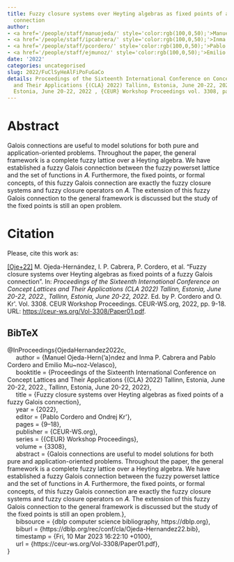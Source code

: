```yaml
---
title: Fuzzy closure systems over Heyting algebras as fixed points of a fuzzy Galois
  connection
author:
- <a href='/people/staff/manuojeda/' style='color:rgb(100,0,50);'>Manuel Ojeda Hernández</a>
- <a href='/people/staff/ipcabrera/' style='color:rgb(100,0,50);'>Inma P. Cabrera</a>
- <a href='/people/staff/pcordero/' style='color:rgb(100,0,50);'>Pablo Cordero</a>
- <a href='/people/staff/ejmunoz/' style='color:rgb(100,0,50);'>Emilio Muñoz Velasco</a>
date: '2022'
categories: uncategorised
slug: 2022/FuClSyHeAlFiPoFuGaCo
details: Proceedings of the Sixteenth International Conference on Concept Lattices
  and Their Applications {(CLA} 2022) Tallinn, Estonia, June 20-22, 2022., Tallinn,
  Estonia, June 20-22, 2022 , {CEUR} Workshop Proceedings vol. 3308, pages 9--18.
---
```




# Abstract


Galois connections are useful to model solutions for both pure and application-oriented problems. Throughout the paper, the general framework is a complete fuzzy lattice over a Heyting algebra. We have established a fuzzy Galois connection between the fuzzy powerset lattice and the set of functions in 𝐴. Furthermore, the fixed points, or formal concepts, of this fuzzy Galois connection are exactly the fuzzy closure systems and fuzzy closure operators on 𝐴. The extension of this fuzzy Galois connection to the general framework is discussed but the study of the fixed points is still an open problem.








# Citation
Please, cite this work as:


<a name=bib-OjedaHernandez2022c></a>[[Oje+22]](#cite-OjedaHernandez2022c) M. Ojeda-Hernández, I. P. Cabrera, P. Cordero, et al. “Fuzzy closure systems over Heyting algebras as fixed points of a fuzzy Galois connection”. In: _Proceedings of the Sixteenth International Conference on Concept Lattices and Their Applications (CLA 2022) Tallinn, Estonia, June 20-22, 2022., Tallinn, Estonia, June 20-22, 2022_. Ed. by P. Cordero and O. Kr\'\idlo. Vol. 3308. CEUR Workshop Proceedings. CEUR-WS.org, 2022, pp. 9-18. URL: [https://ceur-ws.org/Vol-3308/Paper01.pdf](https://ceur-ws.org/Vol-3308/Paper01.pdf).

::: {.callout-note appearance="minimal" collapse=true}

## BibTeX

@InProceedings{OjedaHernandez2022c,<br>&nbsp;&nbsp;&nbsp;&nbsp;  author = {Manuel Ojeda-Hern{\a'a}ndez and Inma P. Cabrera and Pablo Cordero and Emilio Mu~noz-Velasco},<br>&nbsp;&nbsp;&nbsp;&nbsp;  booktitle = {Proceedings of the Sixteenth International Conference on Concept Lattices and Their Applications {(CLA} 2022) Tallinn, Estonia, June 20-22, 2022., Tallinn, Estonia, June 20-22, 2022},<br>&nbsp;&nbsp;&nbsp;&nbsp;  title = {Fuzzy closure systems over Heyting algebras as fixed points of a fuzzy Galois connection},<br>&nbsp;&nbsp;&nbsp;&nbsp;  year = {2022},<br>&nbsp;&nbsp;&nbsp;&nbsp;  editor = {Pablo Cordero and Ondrej Kr\'\idlo},<br>&nbsp;&nbsp;&nbsp;&nbsp;  pages = {9--18},<br>&nbsp;&nbsp;&nbsp;&nbsp;  publisher = {CEUR-WS.org},<br>&nbsp;&nbsp;&nbsp;&nbsp;  series = {{CEUR} Workshop Proceedings},<br>&nbsp;&nbsp;&nbsp;&nbsp;  volume = {3308},<br>&nbsp;&nbsp;&nbsp;&nbsp;  abstract = {Galois connections are useful to model solutions for both pure and application-oriented problems. Throughout the paper, the general framework is a complete fuzzy lattice over a Heyting algebra. We have established a fuzzy Galois connection between the fuzzy powerset lattice and the set of functions in 𝐴. Furthermore, the fixed points, or formal concepts, of this fuzzy Galois connection are exactly the fuzzy closure systems and fuzzy closure operators on 𝐴. The extension of this fuzzy Galois connection to the general framework is discussed but the study of the fixed points is still an open problem.},<br>&nbsp;&nbsp;&nbsp;&nbsp;  bibsource = {dblp computer science bibliography, https://dblp.org},<br>&nbsp;&nbsp;&nbsp;&nbsp;  biburl = {https://dblp.org/rec/conf/cla/Ojeda-Hernandez22.bib},<br>&nbsp;&nbsp;&nbsp;&nbsp;  timestamp = {Fri, 10 Mar 2023 16:22:10 +0100},<br>&nbsp;&nbsp;&nbsp;&nbsp;  url = {https://ceur-ws.org/Vol-3308/Paper01.pdf},<br>}

:::








